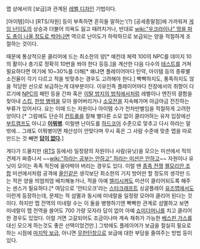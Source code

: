 맵 상에서의 [보급]과 관계된 [[레벨 디자인]] 기법이다.

[아이템]이나 [RTS/자원] 등이 부족하면 흔히들 말하는'(?) [공세종말점]에 가까워져 [[게임 난이도]]의 상승과 더불어 의욕도 잃고 때려치거나, 반대로 [[wiki:"우크라이나" 땅을 파도 총이 나올 정도로 썩어나면]] 역으로 난이도가 하락하므로 보급되는 양을 적절하게 조절하는 것이다.

때문에 통상적으론 클리어에 드는 최소한의 양[* 예컨데 체력 100의 NPC를 데미지 10의 활이나 총기로 정확히 10번을 쏴야 한다 등등.]을 계산한 다음 다수의 [[테스트]]를 거쳐 필요하다면 여기에 10~30%를 더해[* 왜냐면 플레이어마다 탄약, 아이템 등의 종류별 소진율이 각기 다르고 적을 빗맞추는 경우도 고려해야 한다.] 빡빡하지도, 풍족하지도 않을 적당한 선으로 보급하는게 대부분이다. 이유인즉 플레이어마다 전장에서의 취향이 다르기에 [[NPC]]의 패턴 등을 간파 혹은 [[이탈 방지의 법칙]]에서처럼 레벨이나 엔진의 결함을 찾아내 [[스킵]], [[한방 병력]]을 모아 쓸어버리거나 [[소모전]]을 지속해가며 야금야금 전진하는 부류가 있어서다. 요는 이때 드는 자원이나 아이템 수가 천차만별임을 적절하게 고려한 양이다.[* 그럼에도 단순히 [[컨트롤]]을 잘해 별다른 소모 없이 클리어하는 유저 입장에선 [[부트캠프]]도 아니고 '''[[이뭐병]]'''. 이럴땐 난이도를 [[하드코어]] 수준으로 맞추고 다시 하라는 말 밖에... 그래도 이뭐병이면 채산성이 안맞다며 무시 혹은 그 사람 수준에 맞춘 맵을 따로 만드는 것 빼면 '''[[답이 없다]].''']

게다가 드물지만 ([[RTS]] 등에서) 일정량의 자원이나 사람(유닛)을 모으는 미션에서 적의 견제가 짜증나서 ~~[[wiki:"하라는 공부는 안하고" 하라는 미션은 안하고]]~~ 자원이나 유닛이 모이는 족족 적진에 꼴아박아 버리는 경우도 있다. 이럴 땐 [[종족 전쟁]] [[켈모리안 조합]] 미션에서처럼 공격에 [[올인]]같은 생각보단 최소한의 기지 방어만 할 정도의 생각만 드는 적은 양을 띄엄띄엄 배치해놓거나, 적을 아예 [[엘리]]시켜도 미션이 클리어되도록 해주는 센스가 필요하다.[* 여담으로 '안티오크'라는 [[스타크래프트]] 싱글플레이 [[유즈맵]]에서도 이런게 등장하는데, 문제는 적 섬멸과 동시에 미네랄을 일정량 모아야 클리어 된다는 것이다. 하지만 맵 전역의 미네랄 수는 이 둘을 병행하기엔 빡빡한 관계로 섬멸하고 보면 미네랄이 맵 전역을 쓸어도 700 가량 모자라 답이 없어 아예 [[쇼미더머니]]를 치고 클리어한 경우도 있었다. 이럴 거면 고갈되어도 조금이나마 계속 채취가 가능한 [[베스핀 가스]]를 대신 모으게 하는것도 좋은 선택이었건만.] 그밖에도 플레이어가 보급을 절실히 필요로 하는 시점에 [[마지막 보급]], 아니면 [[무한탄창]]으로 보급에 대한 부담을 줄여주는 방법 등이 있다.

